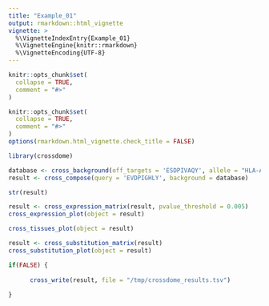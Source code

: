 ```yaml
---
title: "Example_01"
output: rmarkdown::html_vignette
vignette: >
  %\VignetteIndexEntry{Example_01}
  %\VignetteEngine{knitr::rmarkdown}
  %\VignetteEncoding{UTF-8}
---
```


```r
knitr::opts_chunk$set(
  collapse = TRUE,
  comment = "#>"
)
```

```r

knitr::opts_chunk$set(
  collapse = TRUE,
  comment = "#>"
)
options(rmarkdown.html_vignette.check_title = FALSE)
```

```r

library(crossdome)

database <- cross_background(off_targets = 'ESDPIVAQY', allele = "HLA-A*01:01")
result <- cross_compose(query = 'EVDPIGHLY', background = database)

```

```r

str(result)

```

```r

result <- cross_expression_matrix(result, pvalue_threshold = 0.005)
cross_expression_plot(object = result)

```

```r

cross_tissues_plot(object = result)


```

```r

result <- cross_substitution_matrix(result)
cross_substitution_plot(object = result)

```

```r

if(FALSE) {
  
      cross_write(result, file = "/tmp/crossdome_results.tsv")
  
}

```
